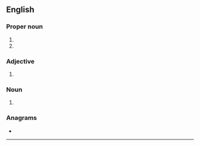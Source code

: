 {{also|ᎦᎪ|Appendix:Variations of "sa"}}
==English==

===Proper noun===
{{en-proper noun}}

# {{initialism of|South Africa|lang=en}}
# {{initialism of|South America|lang=en}}

===Adjective===
{{en-adj|-}}

# {{initialism of|sub anno|lang=en}}

===Noun===
{{en-noun|-}}

# {{lb|en|dated}} {{initialism of|sex appeal|lang=en}}

===Anagrams===
* {{anagrams|en|a=as|A's|A*'s|A*s|A+'s|A-'s|A/S|AS|As|A−'s|A♭s|A♯s|a's|a.s.|as}}

----